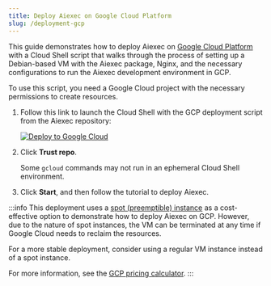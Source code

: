 ```yaml
---
title: Deploy Aiexec on Google Cloud Platform
slug: /deployment-gcp
---
```


This guide demonstrates how to deploy Aiexec on [Google Cloud Platform](https://console.cloud.google.com/) with a Cloud Shell script that walks through the process of setting up a Debian-based VM with the Aiexec package, Nginx, and the necessary configurations to run the Aiexec development environment in GCP.

To use this script, you need a Google Cloud project with the necessary permissions to create resources.

1. Follow this link to launch the Cloud Shell with the GCP deployment script from the Aiexec repository:

   [![Deploy to Google Cloud](https://gstatic.com/cloudssh/images/open-btn.svg)](https://console.cloud.google.com/cloudshell/open?git_repo=https://github.com/khulnasoft-lab/aiexec&working_dir=scripts/gcp&shellonly=true&tutorial=walkthroughtutorial.md)

2. Click **Trust repo**.

    Some `gcloud` commands may not run in an ephemeral Cloud Shell environment.

3. Click **Start**, and then follow the tutorial to deploy Aiexec.

:::info
This deployment uses a [spot (preemptible) instance](https://cloud.google.com/compute/docs/instances/preemptible) as a cost-effective option to demonstrate how to deploy Aiexec on GCP.
However, due to the nature of spot instances, the VM can be terminated at any time if Google Cloud needs to reclaim the resources.

For a more stable deployment, consider using a regular VM instance instead of a spot instance.

For more information, see the [GCP pricing calculator](https://cloud.google.com/products/calculator?hl=en).
:::